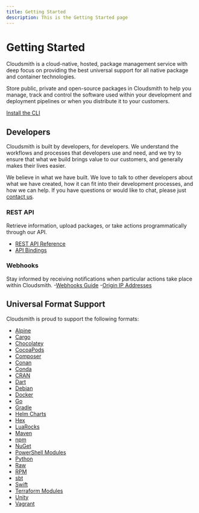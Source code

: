 ```yaml
---
title: Getting Started
description: This is the Getting Started page
---
```



# Getting Started

Cloudsmith is a cloud-native, hosted, package management service with deep focus on providing the best universal support for all native package and container technologies.

Store public, private and open-source packages in Cloudsmith to help you manage, track and control the software used within your development and deployment pipelines or when you distribute it to your customers.

[Install the CLI](/getting-started/cli)

<Flex gap="s" align="stretch">
  <Card
    title="For Developers"
    description="Dependencies"
    href="/getting-started/dependencies-for-developers"
    icon="utility/guide"
  />
  <Card
    title="For Operations"
    description="Deployment"
    href="/artifact-management/deployment-for-operations"
    icon="utility/guide"
  />
  <Card
    title="For Vendors"
    description="Distribution"
    href="//distributing-your-software/distribution-for-vendors"
    icon="utility/guide"
  />
</Flex>

## Developers

Cloudsmith is built by developers, for developers. We understand the workflows and processes that developers use and need, and we try to ensure that what we build brings value to our customers, and generally makes their lives easier.  

We believe in what we have built. We love to talk to other developers about what we have created, how it can fit into their development processes, and how we can help.  If you have questions or would like to chat, please just [contact us](/contact-us).

### REST API
Retrieve information, upload packages, or take actions programmatically through our API.
- [REST API Reference]()
- [API Bindings](/getting-started/api-bindings)

### Webhooks
Stay informed by receiving notifications when particular actions take place within Cloudsmith.
-[Webhooks Guide](/observability-and-logging/webhooks)
-[Origin IP Addresses]()


## Universal Format Support

Cloudsmith is proud to support the following formats:

- [Alpine](/package-formats/alpine-repository)
- [Cargo](/package-formats/cargo-registry)
- [Chocolatey](/package-formats/chocolatey-repository)
- [CocoaPods](/package-formats/cocoapods-repository)
- [Composer](/package-formats/composer-repository)
- [Conan](/package-formats/conan-repository)
- [Conda](/package-formats/conda-repository)
- [CRAN](/package-formats/cran-repository)
- [Dart](/package-formats/dart-repository)
- [Debian](/package-formats/debian-repository)
- [Docker](/package-formats/docker-registry)
- [Go](/package-formats/go-registry)
- [Gradle](/package-formats/gradle-repository)
- [Helm Charts](/package-formats/helm-chart-repository)
- [Hex](/package-formats/hex-repository)
- [LuaRocks](/package-formats/luarocks-repository)
- [Maven](/package-formats/maven-repository)
- [npm](/package-formats/npm-registry)
- [NuGet](/package-formats/nuget-feed/)
- [PowerShell Modules](/package-formats/powershell-modules-repository)
- [Python](/package-formats/python-repository)
- [Raw](/package-formats/raw-repository)
- [RPM](/package-formats/redhat-repository)
- [sbt](/package-formats/sbt-repository)
- [Swift](/package-formats/swift-registry)
- [Terraform Modules](/package-formats/terraform-modules-repository)
- [Unity](/package-formats/unity-registry)
- [Vagrant](/package-formats/vagrant-repository)